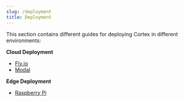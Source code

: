 ```yaml
---
slug: /deployment
title: Deployment
---
```


This section contains different guides for deploying Cortex in different environments:

**Cloud Deployment**
- [Fly.io](flyio.md)
- [Modal](modal.md)

**Edge Deployment**
- [Raspberry Pi](raspberry-pi.md)
